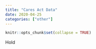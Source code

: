 ```yaml
---
title: "Cares Act Data"
date: 2020-04-25
categories: ["other"]
---
```


```r
knitr::opts_chunk$set(collapse = TRUE)
```

Hold
